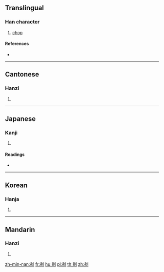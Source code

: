 ==Translingual==

===Han character===
{{Han char|rn=18|rad=刀|as=05|sn=7|four=52000|canj=LNLN|ids=⿰弗刂}}

# [[chop]]

====References====
* {{Han ref|kx=0137.320|dkj=01910|dj=0309.230|hdz=10331.080|uh=521C|ud=21020|bh=CA6C|bd=51820}}

----

==Cantonese==

===Hanzi===
{{yue-hanzi|jyut=|y=fat1}}

# {{defn|lang=yue|sort=刀05}}

----

==Japanese==

===Kanji===
{{ja-kanji|grade=|rs=刀05}}

# {{defn|lang=ja|sort=刀05}}

====Readings====
* {{ja-readings|on=[[ふつ]] (futsu), [[ふち]] (fuchi)|kun=[[うつ]] (utsu), [[たつ]] (tatsu), [[さる]] (saru)}}

----

==Korean==

===Hanja===
{{ko-hanja|hangeul=불|rv=bul|mr=pul}}

# {{defn|lang=ko|sort=刀05}}

----

==Mandarin==

===Hanzi===
{{cmn-hanzi|pin=[[fú]] ([[fu2]]), [[páo]] ([[pao2]])|wg=fu<sup>2</sup>, p'ao<sup>2</sup>}}

# {{defn|lang=cmn|sort=刀05}}

[[zh-min-nan:刜]]
[[fr:刜]]
[[hu:刜]]
[[pl:刜]]
[[th:刜]]
[[zh:刜]]